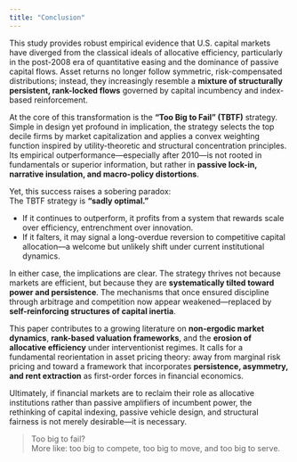 ```yaml
---
title: "Conclusion"
---
```


This study provides robust empirical evidence that U.S. capital markets have diverged from the classical ideals of allocative efficiency, particularly in the post-2008 era of quantitative easing and the dominance of passive capital flows. Asset returns no longer follow symmetric, risk-compensated distributions; instead, they increasingly resemble a **mixture of structurally persistent, rank-locked flows** governed by capital incumbency and index-based reinforcement.

At the core of this transformation is the **“Too Big to Fail” (TBTF)** strategy. Simple in design yet profound in implication, the strategy selects the top decile firms by market capitalization and applies a convex weighting function inspired by utility-theoretic and structural concentration principles. Its empirical outperformance—especially after 2010—is not rooted in fundamentals or superior information, but rather in **passive lock-in, narrative insulation, and macro-policy distortions**.

Yet, this success raises a sobering paradox:  
The TBTF strategy is **"sadly optimal."**  

- If it continues to outperform, it profits from a system that rewards scale over efficiency, entrenchment over innovation.  
- If it falters, it may signal a long-overdue reversion to competitive capital allocation—a welcome but unlikely shift under current institutional dynamics.

In either case, the implications are clear. The strategy thrives not because markets are efficient, but because they are **systematically tilted toward power and persistence**. The mechanisms that once ensured discipline through arbitrage and competition now appear weakened—replaced by **self-reinforcing structures of capital inertia**.

This paper contributes to a growing literature on **non-ergodic market dynamics**, **rank-based valuation frameworks**, and the **erosion of allocative efficiency** under interventionist regimes. It calls for a fundamental reorientation in asset pricing theory: away from marginal risk pricing and toward a framework that incorporates **persistence, asymmetry, and rent extraction** as first-order forces in financial economics.

Ultimately, if financial markets are to reclaim their role as allocative institutions rather than passive amplifiers of incumbent power, the rethinking of capital indexing, passive vehicle design, and structural fairness is not merely desirable—it is necessary.

> Too big to fail?  
> More like: too big to compete, too big to move, and too big to serve.
